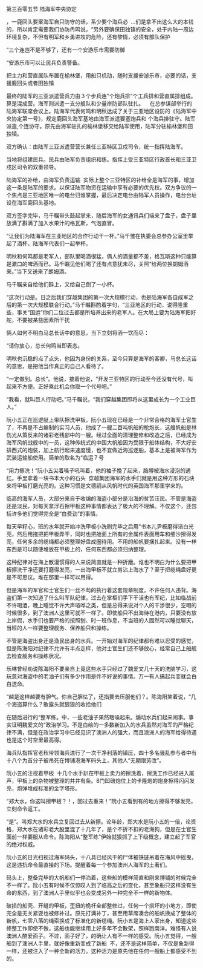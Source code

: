 

第三百零五节 陆海军中央协定

，一鹿回头要案海军自只防守的话，系少要个海兵必  …们是拿不出这么大的本钱的，所以肯定需要我们协防冉鸣说，“另外要确保田独镇的安全，处于内陆一周边环境复杂，不但有明军和乡勇进攻的危险，还有黎情，必须有部队保护

“三个连岂不是不够了，还有一个安游乐市需要防御

“安游乐市可以让民兵负责警备。

把主力和营直属队布置在榆林堡，用船只机动，随时支援安游乐市，必要的话，支援鹿回头或者田独镇

最终的陆军的三亚派遣营兵力由３个步兵连”个炮兵排”个工兵排和营直属排组成。算是混成营。海军则派遣一支分舰队和少量岸防部队驻扎。    在总参谋部举行的陆海军联席会议上。陆海军代表何鸣和明秋达成了关于三亚地区设防的《陆海军中央协定第一号》，规定鹿回头海军基地由海军派遣要塞炮兵和 个海兵排驻守。陆军派遣,个连协守。原先由海军驻扎的榆林堡移交给陆军使用，陆军分驻榆林堡和田独镇。

双方确认：由陆军三亚派遣营营长兼任三亚特区卫戍司令，统一指挥陆海军。

当地将组建民兵。民兵由陆军负责组织和练。指挥上受三亚特区行政首长和三亚卫戍区司令的双重领导。

陆海军的补给，由海军负责运输  实际上整个三亚特区的补给全是海军的事，增加这一条是陆军的要求。以保证陆军物资在运输中享有必要的优先权。双方争议的一个焦点是三亚地区唯一的电台归谁掌握，最后决定电台由陆军人员操作，电台台址设在海军鹿回头基地。

双方签字完毕，马千瞩带头鼓起掌来，随后海军的女通讯兵们端来了盘子，盘子里放满了斟满了加入水果汁的格瓦斯，气泡直冒。

“让我们为陆海军在三亚地区的合作行动干一杯。”马千雏在执委会总参办公室里举起了酒杯，陆海军代表们一起举杯。

明秋和何鸣都是老军人，部队里喝酒很猛，俩人的酒量都不差，格瓦斯这种只能算是漱口的啤酒而已。马千瞩见他们喝了还有点意犹未尽，关照“给两位换朗姆酒来。”当下又送来了朗姆酒。

马千瞩亲自给他们斟上，又给自己倒了一小杯。

“这次行动是。日之后我们穿越集团的第一次大规模行动，也是陆海军各自成军之后的第一次大规模联合行动。”马千瞩斟酌着字句，“三亚地区的行动，说得隆重些，事关“国运”你们二位过去都是所培养出来的老军人。在大局上要为陆海军把好舵，不要被某些因素所干扰

俩人如何不明白马总长话中的意思，当下立刻将酒一饮而尽：

“请你放心，总长何鸣当即表态。

明秋也沉稳的点了点头，他因为身份的关系，至今只算是海军的客卿，马总长这话的意思，是把他当作真正的自己人看待了。

“一定做到。总长”。他说，接着他说，“开发三亚特区的行动至今还没有代号，叫起来不方便。正好乘此机会你取一个代号吧。”

“我看，就叫巨人行动吧。”马千瞩说，“我们穿越集团即将从这里成长为一个工业巨人。”

阮小五正在巡逻艇上带队擦洗甲板，阮小五现在已经是一个非常合格的海军士官生了，不再是不占编制的实习人员，他成了一艘二百吨帆船的枪炮长，这艘帆船是林伤光从策反来的诸彩老残部中的一艘。经过全面的清理整修和改造之后，已经成为海军风帆战舰中的一员，这种传统式的中国大帆船因为受限于船体结构，不大好安排西式的炮装，加上航行起来速度慢，也不宜做近海巡逻船，基本上是被海军作为武装运输船使用。简单的取名为“临运７号

“用力擦洗！”阮小五尖着嗓子吼叫着，他的袖子挽了起来，胳膊被海水浸泡的通红。手里拿着一块书本大小的石头  穿越集团海军的水手们就是用这种方形的石块来将甲板打磨光亮的。这种习惯是文德嗣从风帆时代的英国海军那里学来的。

临高的海军人员，大部分来自于收编的海盗小部分是沿海的贫苦汪民。不管是海盗还是淡民，对每天拿浮石擦甲板这种事情都表达了极大的不理解。不仅这个，还包括许多他们觉得完全是“白费劲”的事情。

每天早籽心，班的水年就开始冲洗甲板小洗刷完毕之后用“书本儿尹板磨得洁白光亮，然后用拖把把甲板弄干，同时也把舱面上所有的金属件表面用车和细沙擦得发亮，任何多余的缆绳都必须整理好盘成圈待用。不用的船帆要捆扎起来。没有一样东西是可以随便堆放在甲板上的，任何东西都必须归纳整理。

这种纪律对在海上散漫惯得的人来说简直就是一种折磨。谁也不明白为什么要把甲板擦洗干净还要打磨得发亮，一出海甲板不就立剪沾上海水了？至于把缆绳盘好更是不可思议。堆在那里一样可以用得。

但是海军的军官和士官生们一丝不芶的执行着这套规章制度。不许任何人违背。海盗们第一次知道了什么叫军队纪律。过去在掌柜们手下干活也有军纪，比如临战前不许喝酒，晚上睡觉不许大声喧哗之类，但是总得来说对个人的干涉很少，空暇的时候很多，到了澳洲人这里可就不一样了。即使船只不出海待在港内，只要没有放上岸假，水手们也要严格的按照刨、时一班作息，不当班的人固然可以睡觉聊天，当班的人一样要整理舰务、保养船只和操练。

不管是海盗出身还是渔民出身的水兵。一开始对海军的纪律都有难以忍受的感觉，但是陈海阳对纪律不允许有半点走样，他对士官生们还不够放心，经常自己上船舰去检查舰务和操练状况。

乐琳曾经劝说陈海阳不要亲自上竟这些水手只经过了魏爱文几十天的洗脑学习，这玩意对海盗中的老油子们有多少作用是件不好说的事情。万一有人搞起兵变就会白白送命。

“越是这样越要有胆气。你自己胆怯了，还指要去压服他们？。陈海阳笑着说，“几个海盗算什么？敢露头就狠狠的收拾他们

在随后进行的“整军练。中，一些老油子果然聒噪起来。煽动水兵们起来闹事。事实证明魏爱文的“政治学习。不是白给的一多数新加入的水兵虽然对海军的严格纪律不满，但是在政治学习中已经见识了澳洲人的强大，而且澳洲人的海军给得待遇也是这个时空里最高得。

海兵队指挥官老秋带领海兵进行了一次干净利落的镇压，四十多名骚乱参与者中有十八个为首分子被吊死在博铺港海军码头上，其他人“无期限劳改”。

阮小五的注视着甲板  十几个水手趴在甲板上卖力的擦洗着，擦洗工作已经进入尾声，甲板上的杂物被整理的井井有条。8门凹磅炮位上的卡隆炮的炮身擦得闪闪发亮，炮弹堆成标准的金字塔形。

“郑大水，你这叫擦甲板？！，回过去重来！”阮小五看到有的地方擦得不够发亮，立刻命令返工。

“是”。叫郑大水的水兵立复回过去从新擦。论年龄，郑大水是阮小五的一倍，论资格，郑大水在诸彩老大股里混了十几年了，是个不折不扣的老海狗，但是在士官生面前一样要服从命令。陈海阳从“整军练”伊始就狠抓了上下级概念，建立起了军官的绝对权威。

阮小五的日光扫视过海军码头，十八具已经风干的尸体被铁链吊着在海风中摇曳，这是违抗命令最直接的下场。提醒着每一个参加澳州人海军的土著们。

码头上，整备完毕的大帆船们一停泊着，这些船的模样简直和刚来博铺的时候完全不一样了。阮小五有时候不仅惊叹人到了临高之后的变化，甚至象船只这样没有生命的东西，到了澳洲人手里似乎也会变成另外一种完全不一样的新物体。

破损的船壳、开缝的甲板，歪扭的桅杆全部整修过，任何一个损坏的小地方，即使完全是无关紧耍也被修补过。原先打满补丁，甚至用草席凑合的船帆换成了整体的新帆，七零八落的绳索换成了标准化的新缆绳。阮小五是海上人家出身，知道这些修整工作即使不做，这船也能继续用上好多年不会散架，照样跑南洋。难怪有人说澳洲人酷爱面子。不过，面子好了，的确让人有不一样的感受。阮小五觉得，一艘船到了澳洲人手里，就好像重新变成了新船  不，还不是这样简单，不仅是象新得一样，还被注入了一种全新的活力。这种活力是原先他在任何一艘船上都感受不到的。

